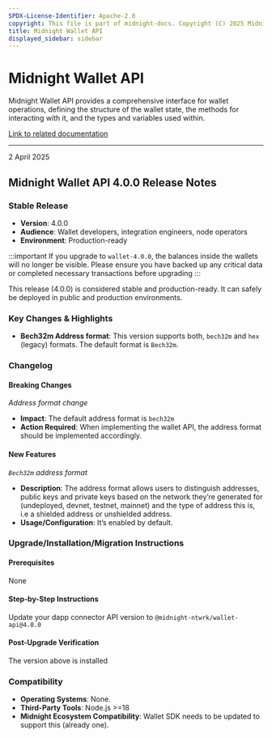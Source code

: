 ```yaml
---
SPDX-License-Identifier: Apache-2.0
copyright: This file is part of midnight-docs. Copyright (C) 2025 Midnight Foundation. Licensed under the Apache License, Version 2.0 (the "License"); You may not use this file except in compliance with the License. You may obtain a copy of the License at http://www.apache.org/licenses/LICENSE-2.0 Unless required by applicable law or agreed to in writing, software distributed under the License is distributed on an "AS IS" BASIS, WITHOUT WARRANTIES OR CONDITIONS OF ANY KIND, either express or implied. See the License for the specific language governing permissions and limitations under the License.
title: Midnight Wallet API
displayed_sidebar: sidebar
---
```


# Midnight Wallet API

Midnight Wallet API provides a comprehensive interface for wallet operations, defining the structure of the wallet state, the methods for interacting with it, and the types and variables used within.

[Link to related documentation](../../develop/reference/midnight-api/wallet-api/)

---

<div 
  style={{
    marginTop: '0',
    fontSize: '1rem',
    fontWeight: 'normal',
    marginBottom: '0.5rem'
  }}
>
  2 April 2025
</div>

## Midnight Wallet API 4.0.0 Release Notes

### Stable Release

* **Version**: 4.0.0
* **Audience**: Wallet developers, integration engineers, node operators
* **Environment**: Production-ready

:::important
If you upgrade to `wallet-4.0.0`, the balances inside the wallets will no longer be visible. Please ensure you have backed up any critical data or completed necessary transactions before upgrading
:::

This release (4.0.0) is considered stable and production-ready. It can safely be deployed in public and production environments.

### Key Changes & Highlights

* **Bech32m Address format**: This version supports both, `bech32m` and `hex` (legacy) formats. The default format is `Bech32m`.

### Changelog

#### Breaking Changes

*Address format change*

* **Impact**: The default address format is `bech32m`
* **Action Required**: When implementing the wallet API, the address format should be implemented accordingly.

#### New Features

*`Bech32m` address format*

* **Description**: The address format allows users to distinguish addresses, public keys and private keys based on the network they’re generated for (undeployed, devnet, testnet, mainnet) and the type of address this is, i.e a shielded address or unshielded address.
* **Usage/Configuration**: It’s enabled by default.


### Upgrade/Installation/Migration Instructions

#### Prerequisites

None

#### Step-by-Step Instructions

Update your dapp connector API version to `@midnight-ntwrk/wallet-api@4.0.0`

#### Post-Upgrade Verification

The version above is installed

### Compatibility

* **Operating Systems**: None.
* **Third-Party Tools**: Node.js >=18
* **Midnight Ecosystem Compatibility**: Wallet SDK needs to be updated to support this (already one).
